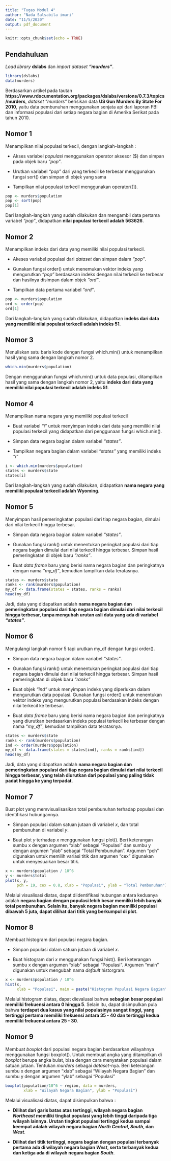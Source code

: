 ```yaml
---
title: "Tugas Modul 4"
author: "Nada Salsabila imari"
date: "11/5/2020"
output: pdf_document
---
```


```r
knitr::opts_chunk$set(echo = TRUE)
```

## Pendahuluan

*Load library* **dslabs** dan *import dataset* ***"murders"***.

```r
library(dslabs)
data(murders)
```

Berdasarkan artikel pada tautan **https://www.rdocumentation.org/packages/dslabs/versions/0.7.3/topics/murders**, *dataset "murders"* berisikan data **US Gun Murders By State For 2010**, yaitu data pembunuhan menggunakan senjata api dari laporan FBI dan informasi populasi dari setiap negara bagian di Amerika Serikat pada tahun 2010.

## Nomor 1
Menampilkan nilai populasi terkecil, dengan langkah-langkah :

- Akses variabel *populasi* menggunakan operator aksesor ($) dan simpan pada objek baru *"pop"*.

- Urutkan variabel *"pop"* dari yang terkecil ke terbesar menggunakan fungsi sort() dan simpan di objek yang sama

- Tampilkan nilai populasi terkecil menggunakan operator([]).

```r
pop <- murders$population
pop <- sort(pop)
pop[1]
```

Dari langkah-langkah yang sudah dilakukan dan mengambil data pertama variabel *"pop"*, didapatkan **nilai populasi terkecil adalah 563626**.

## Nomor 2

Menampilkan indeks dari data yang memiliki nilai populasi terkecil.

- Akeses variabel populasi dari *dataset* dan simpan dalam *"pop"*.

- Gunakan fungsi order() untuk menemukan vektor indeks yang mengurutkan *"pop"* berdasakan indeks dengan nilai terkecil ke terbesar dan hasilnya disimpan dalam objek *"ord"*.

- Tampilkan data pertama variabel *"ord"*.

```r
pop <- murders$population
ord <- order(pop)
ord[1]
```

Dari langkah-langkah yang sudah dilakukan, didapatkan **indeks dari data yang memiliki nilai populasi terkecil adalah indeks 51**.

## Nomor 3

Menuliskan satu baris kode dengan fungsi which.min() untuk menampilkan hasil yang sama dengan langkah nomor 2.

```r
which.min(murders$population)
```

Dengan menggunakan fungsi which.min() untuk data populasi, ditampilkan hasil yang sama dengan langkah nomor 2, yaitu **indeks dari data yang memiliki nilai populasi terkecil adalah indeks 51**.

## Nomor 4

Menampilkan nama negara yang memiliki populasi terkecil

- Buat variabel *"i"* untuk menyimpan indeks dari data yang memiliki nilai populasi terkecil yang didapatkan dari penggunaan fungsi which.min().

- Simpan data negara bagian dalam variabel *"states"*.

- Tampilkan negara bagian dalam variabel *"states"* yang memiliki indeks *"i"*

```r
i <- which.min(murders$population)
states <- murders$state
states[i]
```

Dari langkah-langkah yang sudah dilakukan, didapatkan **nama negara yang memiliki populasi terkecil adalah Wyoming**.

## Nomor 5

Menyimpan hasil pemeringkatan populasi dari tiap negara bagian, dimulai dari nilai terkecil hingga terbesar.

- Simpan data negara bagian dalam variabel *"states"*. 

- Gunakan fungsi rank() untuk menentukan peringkat populasi dari tiap negara bagian dimulai dari nilai terkecil hingga terbesar. Simpan hasil pemeringkatan di objek baru *"ranks"*.

- Buat *data frame* baru yang berisi nama negara bagian dan peringkatnya dengan nama *"my_df"*, kemudian tampilkan data teratasnya.

```r
states <- murders$state
ranks <- rank(murders$population)
my_df <- data.frame(states = states, ranks = ranks)
head(my_df)
```
Jadi, data yang didapatkan adalah **nama negara bagian dan pemeringkatan populasi dari tiap negara bagian dimulai dari nilai terkecil hingga terbesar, tanpa mengubah urutan asli data yang ada di variabel *"states"***.

## Nomor 6

Mengulangi langkah nomor 5 tapi urutkan my_df dengan fungsi order().

- Simpan data negara bagian dalam variabel *"states"*. 

- Gunakan fungsi rank() untuk menentukan peringkat populasi dari tiap negara bagian dimulai dari nilai terkecil hingga terbesar. Simpan hasil pemeringkatan di objek baru *"ranks"*

- Buat objek *"ind"* untuk menyimpan indeks yang diperlukan dalam mengurutkan data populasi. Gunakan fungsi order() untuk menentukan vektor indeks yang mengurutkan populasi berdasakan indeks dengan nilai terkecil ke terbesar.

- Buat *data frame* baru yang berisi nama negara bagian dan peringkatnya yang diurutkan berdasarkan indeks populasi terkecil ke terbesar dengan nama *"my_df"*, kemudian tampilkan data teratasnya.

```r
states <- murders$state
ranks <- rank(murders$population)
ind <- order(murders$population)
my_df <- data.frame(states = states[ind], ranks = ranks[ind])
head(my_df)
```

Jadi, data yang didapatkan adalah **nama negara bagian dan pemeringkatan populasi dari tiap negara bagian dimulai dari nilai terkecil hingga terbesar, yang telah diurutkan dari populasi yang paling tidak padat hingga ke yang terpadat**.

## Nomor 7

Buat plot yang memvisualisasikan total pembunuhan terhadap populasi dan identifikasi hubungannya.

- Simpan populasi dalam satuan jutaan di variabel *x*, dan total pembunuhan di variabel *y*.

- Buat plot *y* terhadap *x* menggunakan fungsi plot(). Beri keterangan sumbu x dengan argumen "xlab" sebagai "Populasi" dan sumbu y dengan argumen "ylab" sebagai "Total Pembunuhan". Argumen "pch" digunakan untuk memilih variasi titik dan argumen "cex" digunakan untuk menyesuaikan besar titik.

```r
x <- murders$population / 10^6
y <- murders$total
plot(x, y,
     pch = 19, cex = 0.8, xlab = "Populasi", ylab = "Total Pembunuhan")
```

Melalui visualisasi diatas, dapat  diidentifikasi hubungan antara keduanya adalah **negara bagian dengan populasi lebih besar memiliki lebih banyak total pembunuhan. Selain itu, banyak negara bagian memiliki populasi dibawah 5 juta, dapat dilihat dari titik yang berkumpul di plot**.

## Nomor 8

Membuat histogram dari populasi negara bagian.

- Simpan populasi dalam satuan jutaan di variabel *x*.

- Buat histogram dari *x* menggunakan fungsi hist(). Beri keterangan sumbu x dengan argumen "xlab" sebagai "Populasi". Argumen "main" digunakan untuk mengubah nama *default* historgram.

```r
x <- murders$population / 10^6
hist(x,
     xlab = "Populasi", main = paste("Histogram Populasi Negara Bagian"))
```

Melalui histogram diatas, dapat dievaluasi bahwa **sebagian besar populasi memiliki frekuensi antara 0 hingga 5**. Selain itu, dapat disimpulkan pula bahwa **terdapat dua kasus yang nilai populasinya sangat tinggi, yang tertinggi pertama memiliki frekuensi antara 35 - 40 dan tertinggi kedua memiliki frekuensi antara 25 - 30**. 

## Nomor 9

Membuat *boxplot* dari populasi negara bagian berdasarkan wilayahnya menggunakan fungsi boxplot(). Untuk membuat angka yang ditampilkan di *boxplot* berupa angka bulat, bisa dengan cara menyatakan populasi dalam satuan jutaan. Tentukan *murders* sebagai *dataset*-nya. Beri keterangan sumbu x dengan argumen "xlab" sebagai "Wilayah Negara Bagian" dan sumbu y dengan argumen "ylab" sebagai "Populasi"

```r
boxplot(population/10^6 ~ region, data = murders,
        xlab = "Wilayah Negara Bagian", ylab = "Populasi")
```

Melalui visualisasi diatas, dapat disimpulkan bahwa :

- **Dilihat dari garis batas atas tertinggi, wilayah negara bagian *Northeast* memiliki tingkat populasi yang lebih tinggi daripada tiga wilayah lainnya. Urutan tingkat populasi tertinggi kedua sampai keempat adalah wilayah negara bagian *North Central*, *South*, dan *West***.

- **Dilihat dari titik tertinggi, negara bagian dengan populasi terbanyak pertama ada di wilayah negara bagian *West*, serta terbanyak kedua dan ketiga ada di wilayah negara bagian *South***.

